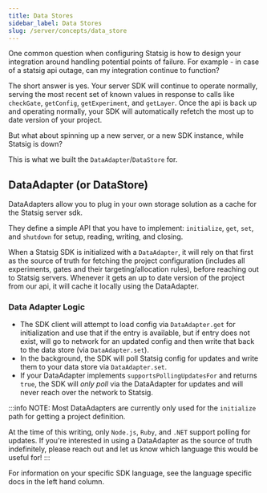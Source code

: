 ```yaml
---
title: Data Stores
sidebar_label: Data Stores
slug: /server/concepts/data_store
---
```


One common question when configuring Statsig is how to design your integration around handling potential points of failure. For example - in case of a statsig api outage, can my integration continue to function?

The short answer is yes. Your server SDK will continue to operate normally, serving the most recent set of known values in response to calls like `checkGate`, `getConfig`, `getExperiment`, and `getLayer`.
Once the api is back up and operating normally, your SDK will automatically refetch the most up to date version of your project.

But what about spinning up a new server, or a new SDK instance, while Statsig is down?

This is what we built the `DataAdapter`/`DataStore` for.

## DataAdapter (or DataStore)

DataAdapters allow you to plug in your own storage solution as a cache for the Statsig server sdk.

They define a simple API that you have to implement: `initialize`, `get`, `set`, and `shutdown` for setup, reading, writing, and closing.

When a Statsig SDK is initialized with a `DataAdapter`, it will rely on that first as the source of truth for fetching the project configuration (includes all experiments, gates and their targeting/allocation rules), before reaching out to Statsig servers. Whenever it gets an up to date version of the project from our api, it will cache it locally using the DataAdapter.

### Data Adapter Logic
- The SDK client will attempt to load config via `DataAdapter.get` for initialization and use that if the entry is available, but if entry does not exist, will go to network for an updated config and then write that back to the data store (via `DataAdapter.set`).
- In the background, the SDK will poll Statsig config for updates and write them to your data store via `DataAdapter.set`.
- If your DataAdapter implements `supportsPollingUpdatesFor` and returns `true`, the SDK will _only poll_ via the DataAdapter for updates and will never reach over the network to Statsig. 

:::info
NOTE: Most DataAdapters are currently only used for the `initialize` path for getting a project definition.

At the time of this writing, only `Node.js`, `Ruby`, and `.NET` support polling for updates. If you're interested in using a DataAdapter as the source of truth indefinitely, please reach out and let us know which language this would be useful for!
:::

For information on your specific SDK language, see the language specific docs in the left hand column.
